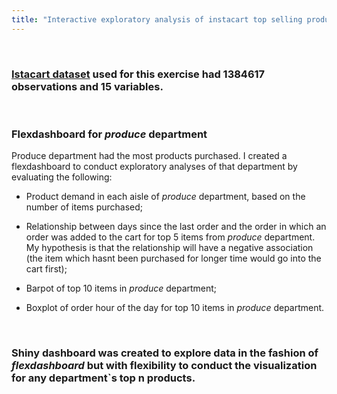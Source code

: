 ```yaml
---
title: "Interactive exploratory analysis of instacart top selling products"
---
```

<br>

### [Istacart dataset](http://jeffgoldsmith.com/DSI/dataset_instacart.html) used for this exercise had 1384617 observations and 15 variables. 

<br>

### Flexdashboard for _produce_ department
Produce department had the most products purchased. I created a flexdashboard to conduct exploratory analyses of that department by evaluating the following:

* Product demand in each aisle of _produce_ department, based on the number of items purchased;  

* Relationship between days since the last order and the order in which an order was added to the cart for top 5 items from _produce_ department. My hypothesis is that the relationship will have a negative association (the item which hasnt been purchased for longer time would go into the cart first);    

* Barpot of top 10 items in _produce_ department;  

* Boxplot of order hour of the day for top 10 items in _produce_ department.  

<br>

### Shiny dashboard was created to explore data in the fashion of *flexdashboard* but with flexibility to conduct the visualization for **any** department`s **top n** products.  
